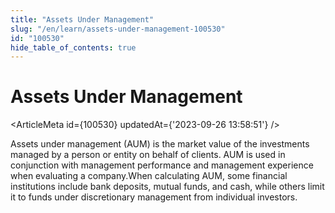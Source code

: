 ```yaml
---
title: "Assets Under Management"
slug: "/en/learn/assets-under-management-100530"
id: "100530"
hide_table_of_contents: true
---
```



# Assets Under Management

<ArticleMeta id={100530} updatedAt={'2023-09-26 13:58:51'} />
<div className='border-solid border-b border-t-0 my-4 border-[var(--ifm-color-gray-300)]' />

Assets under management (AUM) is the market value of the investments managed by a person or entity on behalf of clients. AUM is used in conjunction with management performance and management experience when evaluating a company.When calculating AUM, some financial institutions include bank deposits, mutual funds, and cash, while others limit it to funds under discretionary management from individual investors.
